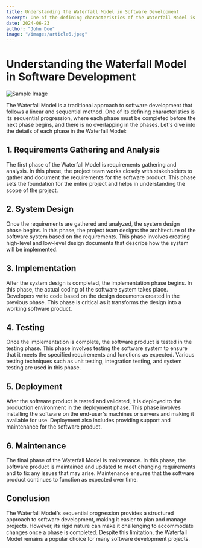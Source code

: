 ```yaml
---
title: Understanding the Waterfall Model in Software Development
excerpt: One of the defining characteristics of the Waterfall Model is its sequential progression through distinct phases. 
date: 2024-06-23
author: "John Doe"
image: "/images/article6.jpeg"
---
```


# Understanding the Waterfall Model in Software Development

![Sample Image](/article6.jpeg "Sample Image")

The Waterfall Model is a traditional approach to software development that follows a linear and sequential method. One of its defining characteristics is its sequential progression, where each phase must be completed before the next phase begins, and there is no overlapping in the phases. Let's dive into the details of each phase in the Waterfall Model:

## 1. Requirements Gathering and Analysis

The first phase of the Waterfall Model is requirements gathering and analysis. In this phase, the project team works closely with stakeholders to gather and document the requirements for the software product. This phase sets the foundation for the entire project and helps in understanding the scope of the project.

## 2. System Design

Once the requirements are gathered and analyzed, the system design phase begins. In this phase, the project team designs the architecture of the software system based on the requirements. This phase involves creating high-level and low-level design documents that describe how the system will be implemented.

## 3. Implementation

After the system design is completed, the implementation phase begins. In this phase, the actual coding of the software system takes place. Developers write code based on the design documents created in the previous phase. This phase is critical as it transforms the design into a working software product.

## 4. Testing

Once the implementation is complete, the software product is tested in the testing phase. This phase involves testing the software system to ensure that it meets the specified requirements and functions as expected. Various testing techniques such as unit testing, integration testing, and system testing are used in this phase.

## 5. Deployment

After the software product is tested and validated, it is deployed to the production environment in the deployment phase. This phase involves installing the software on the end-user's machines or servers and making it available for use. Deployment also includes providing support and maintenance for the software product.

## 6. Maintenance

The final phase of the Waterfall Model is maintenance. In this phase, the software product is maintained and updated to meet changing requirements and to fix any issues that may arise. Maintenance ensures that the software product continues to function as expected over time.

## Conclusion

The Waterfall Model's sequential progression provides a structured approach to software development, making it easier to plan and manage projects. However, its rigid nature can make it challenging to accommodate changes once a phase is completed. Despite this limitation, the Waterfall Model remains a popular choice for many software development projects.
